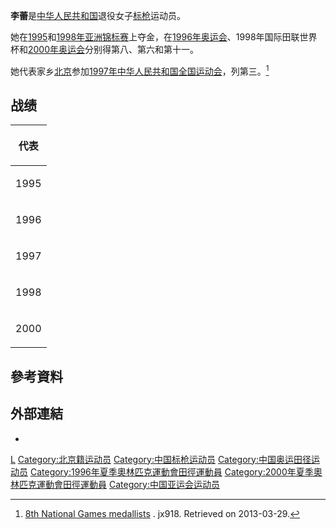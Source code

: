 {{Infobox sportsperson
| name                      = 李蕾
| image                     = 
| image_size                = 
| alt                       = 
| caption                   = 
| real_name                 = 
| native_name               = 
| native_name_lang          = 
| romanizedname             = 
| english_name              = 
| birth_name                = 
| nationality               = 
| national_team             = 
| ethnicity                 = 
| hometown                  = 
| citizenship               = 
| birth_date                = {{Birth date and age|year=1974|month=10|day=9}}
| birth_place               = 
| death_date                = 
| death_place               = 
| resting_place             = 
| resting_place_coordinates = 
| monuments                 = 
| residence                 = 
| education                 = 
| alma_mater                = 
| occupation                = 
| years_active              = 1995 -
| agent                     = 
| height                    = 
| weight                    = 
| spouse                    = 
| country                   = 
| sport                     = 田徑
| position                  = 
| shoots                    = 
| catches                   = 
| disability                = 
| disability_class          = 
| weight_class              = 
| weight_class_type         = 
| rank                      = 
| event                     = 標槍
| event_type                = 
| universityteam            = 
| collegeteam               = 
| league                    = 
| league_type               = 
| club                      = 
| team                      = 
| turnedpro                 = 
| turnedpro_type            = 
| partner                   = 
| former_partner            = 
| coach                     = 
| retired                   = 
| coaching                  = 
| worlds                    = 
{{ubl
|'''1998年IAAF世界杯'''：標槍（600公克）第六名
}}
| regionals                 = 
{{ubl
|'''1995年亞洲田徑錦標賽'''：標槍（600公克）第一名
|'''1997年東亞運動會'''：標槍（600公克）第一名
|'''1998年亞洲田徑錦標賽'''：標槍（600公克）第一名
|'''1998年亞洲運動會'''：標槍（600公克）第四名
}}
| nationals                 = 
{{ubl
|'''1997年中國全國運動會女子組'''：標槍（600公克）第三名
|'''1999年北京市高等學校學生田徑運動會女子丙B組'''：標槍第三名
|'''2000年北京市高等院校學生田徑運動會女子丙B組'''：標槍第一名
}}
| olympics                  = 
{{ubl
|'''1996年夏季奧林匹克運動會'''：標槍（600公克）第8名
|'''2000年夏季奧林匹克運動會'''：標槍（600公克）第11名
}}
| paralympics               = 
| commonwealth              = 
| highestranking            = 
| pb                        = 
{{ubl
|'''標槍（600公克）'''：63.69公尺 （2000年）
}}
| medaltemplates            = 
{{MedalCountry|{{CHN-1949}}}}
{{MedalSport|女子田徑}}
{{MedalCompetition|亞洲田徑錦標賽}}
{{MedalGold|1995年印尼雅加達|標槍（600公克）}}
{{MedalGold|1998年日本福岡縣|標槍（600公克）}}
{{MedalCompetition|東亞運動會}}
{{MedalGold|1997年韓國釜山廣域市|標槍（600公克）}}
| show-medals               = 
| medaltemplates-title      = 
| updated                   = 2018年3月20日
}}
'''李蕾'''{{BD|1974年|10月9日||}}是[[中华人民共和国|中华人民共和国]]退役女子[[标枪|标枪]]运动员。

她在[[1995年亚洲田径锦标赛|1995]]和[[1998年亚洲田径锦标赛|1998年亚洲锦标赛]]上夺金，在[[1996年夏季奥运会田径比赛-女子标枪|1996年奥运会]]、1998年国际田联世界杯和[[2000年夏季奥运会田径比赛-女子标枪|2000年奥运会]]分别得第八、第六和第十一。

她代表家乡[[北京|北京]]参加[[中华人民共和国第八届全国运动会田径比赛|1997年中华人民共和国全国运动会]]，列第三。<ref>[http://www.jx918.net/Result/ShowArticle.asp?ArticleID=228 8th National Games medallists] {{webarchive|url=https://web.archive.org/web/20131228085416/http://www.jx918.net/Result/ShowArticle.asp?ArticleID=228 |date=2013-12-28 }}. jx918. Retrieved on 2013-03-29.</ref>

== 战绩 ==
{| {{AchievementTable}}
|-
!colspan="5"|代表{{CHN}}
|-
|1995
|[[1995年亚洲田径锦标赛|亚洲锦标赛]]
|[[印度尼西亚|印度尼西亚]][[雅加达|雅加达]]
|bgcolor=gold|第1名
|60.48 m
|-
|1996
|[[1996年夏季奥运会田径比赛|奥运会]]
|[[美国|美国]][[亚特兰大|亚特兰大]]
|第8名
|[[1996年夏季奥运会田径比赛-女子标枪|60.74 m]] 
|-
|1997
|[[1997年东亚运动会田径比赛|东亚运动会]]
|[[韩国|韩国]][[釜山|釜山]]
|bgcolor="gold" | 第1名
|56.92 m
|-
|rowspan=3|1998
|[[1998年亚洲田径锦标赛|亚洲锦标赛]]
|[[日本|日本]][[福冈|福冈]]
|bgcolor="gold" | 第1名
|60.12 m
|-
|[[1998年国际田联世界杯赛果|世界杯]]
|南非[[约翰内斯堡|约翰内斯堡]]
|第6名
|[[1998年国际田联世界杯赛果#标枪|59.45 m]]<sup>1</sup>
|-
|[[1998年亚洲运动会田径比赛|亚洲运动会]]
|泰国[[曼谷|曼谷]]
|第4名
|[[1998年亚洲运动会田径比赛–女子标枪|56.12 m]]
|-
|2000
|[[2000年夏季奥林匹克运动会田径比赛|奥运会]]
|澳大利亚[[悉尼|悉尼]]
|第11名
|[[2000年夏季奥林匹克运动会田径比赛–女子标枪|56.83 m]]
|}

== 參考資料 ==
{{Reflist}}

== 外部連結 ==
*{{IAAF name|80014}}

{{Authority control}}
{{DEFAULTSORT:Li Lei}}
[[Category:李姓|L]]
[[Category:北京籍运动员|Category:北京籍运动员]]
[[Category:中国标枪运动员|Category:中国标枪运动员]]
[[Category:中国奥运田径运动员|Category:中国奥运田径运动员]]
[[Category:1996年夏季奧林匹克運動會田徑運動員|Category:1996年夏季奧林匹克運動會田徑運動員]]
[[Category:2000年夏季奧林匹克運動會田徑運動員|Category:2000年夏季奧林匹克運動會田徑運動員]]
[[Category:中国亚运会运动员|Category:中国亚运会运动员]]